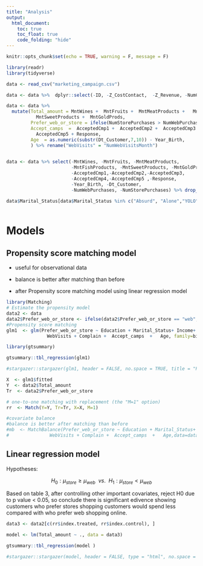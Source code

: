 ```yaml
---
title: "Analysis"
output: 
  html_document:
    toc: true
    toc_float: true
    code_folding: "hide"
---
```


```r
knitr::opts_chunk$set(echo = TRUE, warning = F, message = F)
```



```r
library(readr)
library(tidyverse)

data <- read_csv("marketing_campaign.csv")

data <- data %>%  dplyr::select(-ID, -Z_CostContact,  -Z_Revenue, -NumCatalogPurchases, -NumDealsPurchases)

data <- data %>%
  mutate(Total_amount = MntWines +  MntFruits +  MntMeatProducts +   MntFishProducts +
           MntSweetProducts +  MntGoldProds,
         Prefer_web_or_store = ifelse(NumStorePurchases > NumWebPurchases, "store", "web"),
         Accept_camps  =  AcceptedCmp1 +  AcceptedCmp2 +  AcceptedCmp3 +  AcceptedCmp4 +
           AcceptedCmp5 + Response,
         Age  = as.numeric(substr(Dt_Customer,7,10)) - Year_Birth,
         ) %>% rename("WebVisits" = "NumWebVisitsMonth")
  

data <- data %>% select(-MntWines, -MntFruits, -MntMeatProducts, 
                        -MntFishProducts, -MntSweetProducts, -MntGoldProds,
                        -AcceptedCmp1,-AcceptedCmp2,-AcceptedCmp3,
                        -AcceptedCmp4,-AcceptedCmp5 ,-Response,
                        -Year_Birth, -Dt_Customer,
                        -NumWebPurchases, -NumStorePurchases) %>% drop_na()

data$Marital_Status[data$Marital_Status %in% c("Absurd", "Alone","YOLO","Widow")] =  "Other"
   

```


# Models

## Propensity score matching model

* useful for observational data

* balance is better after matching than before 

* after Propensity score matching model using linear regression model

```r
library(Matching)
# Estimate the propensity model
data2 <- data
data2$Prefer_web_or_store <- ifelse(data2$Prefer_web_or_store == "web",0,1)
#Propensity score matching
glm1  <- glm(Prefer_web_or_store ~ Education + Marital_Status+ Income+ Kidhome +Teenhome+ Recency +
               WebVisits + Complain +  Accept_camps  +   Age, family=binomial, data=data2)

library(gtsummary)

gtsummary::tbl_regression(glm1)

#stargazer::stargazer(glm1, header = FALSE, no.space = TRUE, title = "Propensity model")

X  <- glm1$fitted
Y  <- data2$Total_amount
Tr  <- data2$Prefer_web_or_store

# one-to-one matching with replacement (the "M=1" option)
rr  <- Match(Y=Y, Tr=Tr, X=X, M=1)

#covariate balance
#balance is better after matching than before 
#mb  <- MatchBalance(Prefer_web_or_store ~ Education + Marital_Status+ Income+ Kidhome +Teenhome+ Recency +
#               WebVisits + Complain +  Accept_camps  +   Age,data=data2 ,match.out=rr, nboots=10)

```


## Linear regression model

Hypotheses:

$$H_0: \mu_{store} \ge \mu_{web}~~ vs. ~~H_1: \mu_{store} <  \mu_{web}$$

Based on table 3, after controlling other important covariates, reject H0 due to p value < 0.05, so conclude there is significant edivence showing  customers who  prefer stores shopping customers would spend less compared with who prefer web shopping online.


```r
data3 <- data2[c(rr$index.treated, rr$index.control), ]

model <- lm(Total_amount ~ ., data = data3)

gtsummary::tbl_regression(model )

#stargazer::stargazer(model, header = FALSE, type = "html", no.space = TRUE, title = "Regression summary")

```








